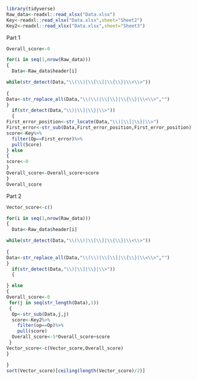 ```r
library(tidyverse)
Raw_data<-readxl::read_xlsx("Data.xlsx")
Key<-readxl::read_xlsx("Data.xlsx",sheet="Sheet2")
Key2<-readxl::read_xlsx("Data.xlsx",sheet="Sheet3")
```
Part 1
```r
Overall_score<-0

for(i in seq(1,nrow(Raw_data)))
{
  Data<-Raw_data$header[i]

while(str_detect(Data,"\\(\\)|\\[\\]|\\{\\}|\\<\\>"))
  
{
Data<-str_replace_all(Data,"\\(\\)|\\[\\]|\\{\\}|\\<\\>","")  
}
  if(str_detect(Data,"\\)|\\]|\\}|\\>"))
  {
First_error_position<-str_locate(Data,"\\)|\\]|\\}|\\>")
First_error<-str_sub(Data,First_error_position,First_error_position)
score<-Key%>%
  filter(Op==First_error)%>%
  pull(Score)
} else
{
score<-0
}
Overall_score<-Overall_score+score
}
Overall_score
```

Part 2
```r

Vector_score<-c()

for(i in seq(1,nrow(Raw_data)))
{
  Data<-Raw_data$header[i]

while(str_detect(Data,"\\(\\)|\\[\\]|\\{\\}|\\<\\>"))
  
{
Data<-str_replace_all(Data,"\\(\\)|\\[\\]|\\{\\}|\\<\\>","")  
}
  if(str_detect(Data,"\\)|\\]|\\}|\\>"))
  {

} else
{
Overall_score<-0
 for(j in seq(str_length(Data),1))
 {
  Op<-str_sub(Data,j,j)
  score<-Key2%>%
    filter(op==Op)%>%
    pull(score)
  Overall_score<-5*Overall_score+score
 }
Vector_score<-c(Vector_score,Overall_score)
}

}
sort(Vector_score)[ceiling(length(Vector_score)/2)]
```

